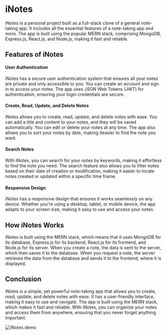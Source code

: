 # iNotes

iNotes is a personal project built as a full-stack clone of a general note-taking app. It includes all the essential features of a note-taking app and more. The app is built using the popular MERN stack, comprising MongoDB, Express.js, React.js, and Node.js, making it fast and reliable.

## Features of iNotes

#### User Authentication
iNotes has a secure user authentication system that ensures all your notes are private and only accessible to you. You can create an account and sign in to access your notes. The app uses JSON Web Tokens (JWT) for authentication, ensuring your login credentials are secure.

#### Create, Read, Update, and Delete Notes
iNotes allows you to create, read, update, and delete notes with ease. You can add a title and content to your notes, and they will be saved automatically. You can edit or delete your notes at any time. The app also allows you to sort your notes by date, making iteasier to find the note you want.

#### Search Notes
With iNotes, you can search for your notes by keywords, making it effortless to find the note you need. The search feature also allows you to filter notes based on their date of creation or modification, making it easier to locate notes created or updated within a specific time frame.

#### Responsive Design
iNotes has a responsive design that ensures it works seamlessly on any device. Whether you're using a desktop, tablet, or mobile device, the app adapts to your screen size, making it easy to use and access your notes.

## How iNotes Works

iNotes is built using the MERN stack, which means that it uses MongoDB for its database, Express.js for its backend, React.js for its frontend, and Node.js for its server. When you create a note, the data is sent to the server, which then saves it to the database. When you request a note, the server retrieves the data from the database and sends it to the frontend, where it is displayed.

## Conclusion

iNotes is a simple, yet powerful note-taking app that allows you to create, read, update, and delete notes with ease. It has a user-friendly interface, making it easy to use and navigate. The app is built using the MERN stack, which makes it fast and reliable. With iNotes, you can organize your notes and access them from anywhere, ensuring that you never forget anything important.

<img src="/projects/iNotesDemo.jpg" alt="iNotes demo" />
